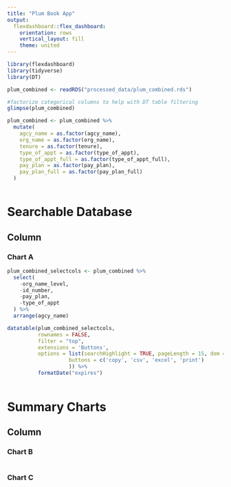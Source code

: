 ```yaml
---
title: "Plum Book App"
output: 
  flexdashboard::flex_dashboard:
    orientation: rows
    vertical_layout: fill
    theme: united
---
```


```r
library(flexdashboard)
library(tidyverse)
library(DT)

plum_combined <- readRDS("processed_data/plum_combined.rds")

#factorize categorical columns to help with DT table filtering
glimpse(plum_combined)

plum_combined <- plum_combined %>% 
  mutate(
    agcy_name = as.factor(agcy_name),
    org_name = as.factor(org_name),
    tenure = as.factor(tenure),
    type_of_appt = as.factor(type_of_appt),
    type_of_appt_full = as.factor(type_of_appt_full),
    pay_plan = as.factor(pay_plan),
    pay_plan_full = as.factor(pay_plan_full)
  )



```

Searchable Database
===================================== 

Column 
-----------------------------------------------------------------------

### Chart A

```r

plum_combined_selectcols <- plum_combined %>% 
  select(
    -org_name_level,
    -id_number,
    -pay_plan,
    -type_of_appt
  ) %>% 
  arrange(agcy_name)

datatable(plum_combined_selectcols,
          rownames = FALSE,
          filter = "top",
          extensions = 'Buttons',
          options = list(searchHighlight = TRUE, pageLength = 15, dom = 'Bfrtip',
                    buttons = c('copy', 'csv', 'excel', 'print')
                    )) %>%
          formatDate("expires")
          
```

Summary Charts
===================================== 

Column 
-----------------------------------------------------------------------

### Chart B

```r

```

### Chart C

```r

```

